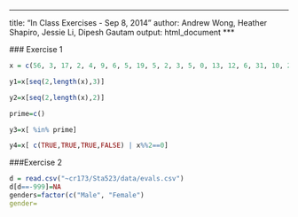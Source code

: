 ***
  title: "In Class Exercises - Sep 8, 2014"
author: Andrew Wong, Heather Shapiro, Jessie Li, Dipesh Gautam
output: html_document
***
  
  ### Exercise 1
```r
x = c(56, 3, 17, 2, 4, 9, 6, 5, 19, 5, 2, 3, 5, 0, 13, 12, 6, 31, 10, 21, 8, 4, 1, 1, 2, 5, 16, 1, 3, 8, 1, 3, 4, 8, 5, 2, 8, 6, 18, 40, 10, 20, 1, 27, 2, 11, 14, 5, 7, 0, 3, 0, 7, 0, 8, 10, 10, 12, 8, 82, 21, 3, 34, 55, 18, 2, 9, 29, 1, 4, 7, 14, 7, 1, 2, 7, 4, 74, 5, 0, 3, 13, 2, 8, 1, 6, 13, 7, 1, 10,    5, 2, 4, 4, 14, 15, 4, 17, 1, 9)

y1=x[seq(2,length(x),3)]

y2=x[seq(2,length(x),2)]

prime=c()

y3=x[ %in% prime]

y4=x[ c(TRUE,TRUE,TRUE,FALSE) | x%%2==0]


```

  ###Exercise 2
```r
d = read.csv("~cr173/Sta523/data/evals.csv")
d[d==-999]=NA
genders=factor(c("Male", "Female")
gender=               



```
